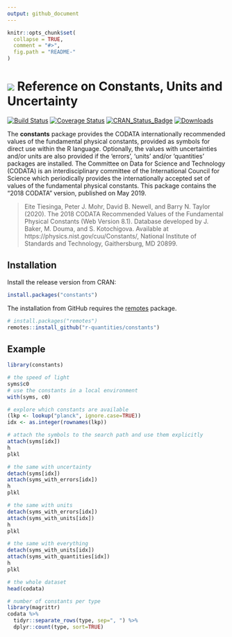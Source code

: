 ```yaml
---
output: github_document
---
```


<!-- README.md is generated from README.Rmd. Please edit that file -->

```r
knitr::opts_chunk$set(
  collapse = TRUE,
  comment = "#>",
  fig.path = "README-"
)
```

# <img src="https://avatars1.githubusercontent.com/u/32303769?s=40&v=4"> Reference on Constants, Units and Uncertainty

<!-- badges: start -->
[![Build Status](https://github.com/r-quantities/constants/workflows/build/badge.svg)](https://github.com/r-quantities/constants/actions)
[![Coverage Status](https://app.codecov.io/gh/r-quantities/constants/branch/master/graph/badge.svg)](https://app.codecov.io/gh/r-quantities/constants)
[![CRAN\_Status\_Badge](https://www.r-pkg.org/badges/version/constants)](https://cran.r-project.org/package=constants)
[![Downloads](https://cranlogs.r-pkg.org/badges/constants)](https://cran.r-project.org/package=constants)
<!-- badges: end -->

The **constants** package provides the CODATA internationally recommended values of the fundamental physical constants, provided as symbols for direct use within the R language. Optionally, the values with uncertainties and/or units are also provided if the 'errors', 'units' and/or 'quantities' packages are installed. The Committee on Data for Science and Technology (CODATA) is an interdisciplinary committee of the International Council for Science which periodically provides the internationally accepted set of values of the fundamental physical constants. This package contains the "2018 CODATA" version, published on May 2019.

> Eite Tiesinga, Peter J. Mohr, David B. Newell, and Barry N. Taylor (2020). The 2018 CODATA Recommended Values of the Fundamental Physical Constants (Web Version 8.1). Database developed by J. Baker, M. Douma, and S. Kotochigova. Available at https://physics.nist.gov/cuu/Constants/, National Institute of Standards and Technology, Gaithersburg, MD 20899.

## Installation

Install the release version from CRAN:

```r
install.packages("constants")
```

The installation from GitHub requires the [remotes](https://cran.r-project.org/package=remotes) package.

```r
# install.packages("remotes")
remotes::install_github("r-quantities/constants")
```

## Example

```r
library(constants)

# the speed of light
syms$c0
# use the constants in a local environment
with(syms, c0)

# explore which constants are available
(lkp <- lookup("planck", ignore.case=TRUE))
idx <- as.integer(rownames(lkp))

# attach the symbols to the search path and use them explicitly
attach(syms[idx])
h
plkl

# the same with uncertainty
detach(syms[idx])
attach(syms_with_errors[idx])
h
plkl

# the same with units
detach(syms_with_errors[idx])
attach(syms_with_units[idx])
h
plkl

# the same with everything
detach(syms_with_units[idx])
attach(syms_with_quantities[idx])
h
plkl

# the whole dataset
head(codata)

# number of constants per type
library(magrittr)
codata %>%
  tidyr::separate_rows(type, sep=", ") %>%
  dplyr::count(type, sort=TRUE)
```
